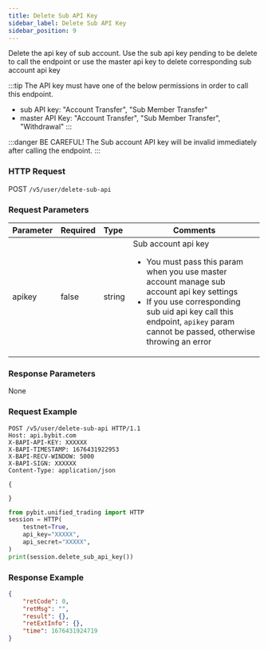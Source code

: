 ```yaml
---
title: Delete Sub API Key
sidebar_label: Delete Sub API Key
sidebar_position: 9
---
```


Delete the api key of sub account. Use the sub api key pending to be delete to call the endpoint or use the master api key
to delete corresponding sub account api key

:::tip
The API key must have one of the below permissions in order to call this endpoint.
* sub API key: "Account Transfer", "Sub Member Transfer"
* master API Key: "Account Transfer", "Sub Member Transfer", "Withdrawal"
:::

:::danger
BE CAREFUL! The Sub account API key will be invalid immediately after calling the endpoint.
:::

### HTTP Request
POST `/v5/user/delete-sub-api`

### Request Parameters
| Parameter | Required | Type | Comments|
|:----- |:-------|:-----|------ |
|apikey |false |string |Sub account api key <ul><li>You must pass this param when you use master account manage sub account api key settings</li><li>If you use corresponding sub uid api key call this endpoint, `apikey` param cannot be passed, otherwise throwing an error</li></ul> |

### Response Parameters
None

### Request Example

<Tabs groupId="programming-languages">
<TabItem value="http" label="HTTP">

```http
POST /v5/user/delete-sub-api HTTP/1.1
Host: api.bybit.com
X-BAPI-API-KEY: XXXXXX
X-BAPI-TIMESTAMP: 1676431922953
X-BAPI-RECV-WINDOW: 5000
X-BAPI-SIGN: XXXXXX
Content-Type: application/json

{

}
```

</TabItem>
<TabItem value="python" label="Python">

```python
from pybit.unified_trading import HTTP
session = HTTP(
    testnet=True,
    api_key="XXXXX",
    api_secret="XXXXX",
)
print(session.delete_sub_api_key())
```

</TabItem>
</Tabs>

### Response Example

```json
{
    "retCode": 0,
    "retMsg": "",
    "result": {},
    "retExtInfo": {},
    "time": 1676431924719
}
```
